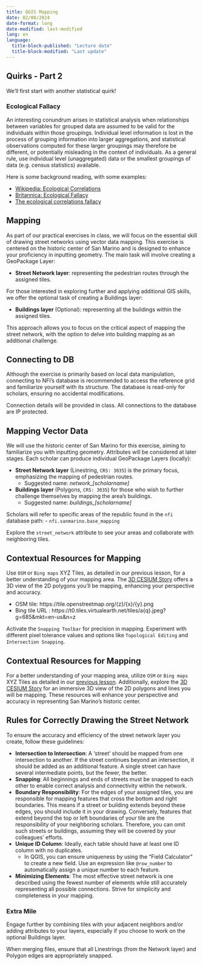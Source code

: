 ```yaml
---
title: QGIS Mapping
date: 02/08/2024
date-format: long
date-modified: last-modified
lang: en
language: 
  title-block-published: "Lecture date"
  title-block-modified: "Last update"
---
```


## Quirks - Part 2

We'll first start with another statistical quirk!

### Ecological Fallacy

An interesting conundrum arises in statistical analysis when relationships between variables for grouped data are assumed to be valid for the individuals within those groupings. Individual level information is lost in the process of grouping information into larger aggregations, and statistical observations computed for these larger groupings may therefore be different, or potentially misleading in the context of individuals. As a general rule, use individual level (unaggregated) data or the smallest groupings of data (e.g. census statistics) available.

Here is some background reading, with some examples:

- [Wikipedia: Ecological Correlations](https://en.wikipedia.org/wiki/Ecological_correlation)
- [Britannica: Ecological Fallacy](https://www.britannica.com/science/ecological-fallacy)
- [The ecological correlations fallacy](https://simplexct.com/the-ecological-correlations-fallacy)

## Mapping
As part of our practical exercises in class, we will focus on the essential skill of drawing street networks using vector data mapping. This exercise is centered on the historic center of San Marino and is designed to enhance your proficiency in inputting geometry. The main task will involve creating a GeoPackage Layer:

- **Street Network layer**: representing the pedestrian routes through the assigned tiles. 

For those interested in exploring further and applying additional GIS skills, we offer the optional task of creating a Buildings layer:

- **Buildings layer** (Optional): representing all the buildings within the assigned tiles.

This approach allows you to focus on the critical aspect of mapping the street network, with the option to delve into building mapping as an additional challenge. 

## Connecting to DB
Although the exercise is primarily based on local data manipulation, connecting to NFI's database is recommended to access the reference grid and familiarize yourself with its structure. The database is read-only for scholars, ensuring no accidental modifications.

::: {.callout-tip}
Connection details will be provided in class. All connections to the database are IP protected.
:::

## Mapping Vector Data

We will use the historic center of San Marino for this exercise, aiming to familiarize you with inputting geometry. Attributes will be considered at later stages. Each scholar can produce individual GeoPackage Layers (locally):

- **Street Network layer** (Linestring, `CRS: 3035`) is the primary focus, emphasizing the mapping of pedestrian routes.
    - Suggested name: *network_[scholarname]*
- **Buildings layer**  (Polygons, `CRS: 3035`) for those who wish to further challenge themselves by mapping the area's buildings.
    - Suggested name: *buildings_[scholarname]*

Scholars will refer to specific areas of the republic found in the `nfi` database path:
    - `nfi.sanmarino.base_mapping`

Explore the `street_network` attribute to see your areas and collaborate with neighboring tiles.

## Contextual Resources for Mapping
Use `OSM` or `Bing maps` XYZ Tiles, as detailed in our previous lesson, for a better understanding of your mapping area. The [3D CESIUM Story](https://ion.cesium.com/stories/viewer/?id=0806b0b0-46ac-4a95-9410-92cac329574b) offers a 3D view of the 2D polygons you'll be mapping, enhancing your perspective and accuracy.

- OSM tile: https://tile.openstreetmap.org/{z}/{x}/{y}.png
- Bing tile URL : https://t0.tiles.virtualearth.net/tiles/a{q}.jpeg?g=685&mkt=en-us&n=z

::: {.callout-tip}
Activate the `Snapping Toolbar` for precision in mapping. Experiment with different pixel tolerance values and options like `Topological Editing` and `Intersection Snapping`.
:::

## Contextual Resources for Mapping
For a better understanding of your mapping area, utilize `OSM` or `Bing maps` XYZ Tiles as detailed in our [previous lesson](./qgis.qmd). Additionally, explore the [3D CESIUM Story](https://ion.cesium.com/stories/viewer/?id=0806b0b0-46ac-4a95-9410-92cac329574b) for an immersive 3D view of the 2D polygons and lines you will be mapping. These resources will enhance your perspective and accuracy in representing San Marino's historic center.

## Rules for Correctly Drawing the Street Network

To ensure the accuracy and efficiency of the street network layer you create, follow these guidelines:

- **Intersection to Intersection**: A 'street' should be mapped from one intersection to another. If the street continues beyond an intersection, it should be added as an additional feature. A single street can have several intermediate points, but the fewer, the better.
- **Snapping**: All beginnings and ends of streets must be snapped to each other to enable correct analysis and connectivity within the network.
- **Boundary Responsibility**: For the edges of your assigned tiles, you are responsible for mapping features that cross the bottom and right boundaries. This means if a street or building extends beyond these edges, you should include it in your drawing. Conversely, features that extend beyond the top or left boundaries of your tile are the responsibility of your neighboring scholars. Therefore, you can omit such streets or buildings, assuming they will be covered by your colleagues' efforts.
- **Unique ID Column**: Ideally, each table should have at least one ID column with no duplicates. 
    - In QGIS, you can ensure uniqueness by using the "Field Calculator" to create a new field. Use an expression like `@row_number` to automatically assign a unique number to each feature.
- **Minimizing Elements**: The most effective street network is one described using the fewest number of elements while still accurately representing all possible connections. Strive for simplicity and completeness in your mapping.

### Extra Mile 
Engage further by combining tiles with your adjacent neighbors and/or adding attributes to your layers, especially if you choose to work on the optional Buildings layer.

When merging files, ensure that all Linestrings (from the Network layer) and Polygon edges are appropriately snapped.